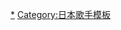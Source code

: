 {{Navbox Musical artist
| name = T.M.Revolution
| state = collapsed
| title = [[T.M.Revolution]]
| background = group_or_band
| above = 成员：'''[[西川貴教]]'''、除他以外这个项目中所有相关的成员。
| group1 = 单曲
| list1 = {{Navbox Musical artist|child
| group1 = T.M.Revolution
| list1 = 1.[[独裁 -monopolize-]] - 2.[[臍淑女 -ヴィーナス-]] - 3.[[HEART OF SWORD 〜夜明け前〜]] - 4.[[LEVEL 4]] - 5.[[HIGH PRESSURE]] - 6.[[WHITE BREATH]] - 7.[[蒼い霹靂〜JOG edit〜]] - 8.[[HOT LIMIT]] - 9.[[THUNDERBIRD]] - 10.[[Burnin' X'mas]] - 11.[[WILD RUSH]] - 12.[[BLACK OR WHITE? version 3]] - 13.[[HEAT CAPACITY]] - 14.[[魔弾 〜Der Freischütz〜/LOVE SAVER]] - 15.[[BOARDING]] - 16.[[Out Of Orbit -Triple ZERO-]] - 17.[[INVOKE]] - 18.[[Albireo -アルビレオ-]] - 19.[[Web of Night]] - 20.[[ignited -イグナイテッド-]] - 21.[[vestige -ヴェスティージ-]] - 22.[[resonance]] - 23.[[Naked arms/SWORD SUMMIT]] - 24.[[Save The One, Save The All]] - 25.[[FLAGS]]
| group2 = 配信限定
| list2 = 1.[[Lakers]]
| group3 = 共同制作
| list3 = 1.[[Preserved Roses]] (T.M.Revolution×[[水树奈奈]]) - 2.[[革命Dualism]]（水树奈奈×T.M.Revolution）
| group4 = the end of genesis <br />T.M.R.evolution turbo type D
| list4 = 1.[[陽炎-KAGEROH-]] - 2.[[月虹-GEKKOH-]] - 3.[[雪幻-winter dust-]]
}}
| group2 = 专辑
| list2 = {{Navbox Musical artist|child
| group1 = 原创
| list1 = {{Navbox Musical artist|child
| group1 = T.M.Revolution
| list1 = 1.[[MAKES REVOLUTION]] - 2.[[restoration LEVEL→3]] - 3.[[triple joker]] - 4.[[The Force]] - 5.[[progress (T.M.Revolutionのアルバム)|progress]] - 6.[[coordinate]] - 7.[[SEVENTH HEAVEN (T.M.Revolutionのアルバム)|SEVENTH HEAVEN]] - 8.[[vertical infinity]] - mini1.[[X42S-REVOLUTION]] - 9.[[CLOUD NINE]] - mini2.[[宴 -UTAGE-]]
| group2 = the end of genesis <br />T.M.R.evolution turbo type D
| list2 = 1.[[Suite Season]]※
}}
| group3 = 精选集
| list3 = 1.[[B★E★S★T]] - 2.[[1000000000000 (专辑)|The Complete Single Collection of T.M.Revolution 1000000000000 -billion-]] - 3.[[T.M.REVOLUTION SINGLE COLLECTION 96-99 -GENESIS-]]
| group4 = リミックス
| list4 = 1.[[DISCORdanza Try My Remix 〜Single Collections]]
| group5 = セルフカバー
| list5 = 1.[[UNDER:COVER]] - 2.[[UNDER:COVER 2]]
| group6 = LIVE
| list6 = 1.T.M.R. LIVE REVOLUTION 11-12 -CLOUD NINE-
}}
| group3 = 映像作品
| list3 = {{Navbox Musical artist|child
| group1 = DVD
| list1 = LIVE ARENA 2000 A.D. Special DVD Version※ - 0001 - The Summary-Summarize（1 - 2 - 3 - 4） - LIVE REVOLUTION '02 -B★E★S★T- SPECIAL -SUMMER CRUSH 2002- - SONIC WARP the Visual Fields - SEVENTH HEAVEN T.M.R.LIVE REVOLUTION'04 - [[1000000000000 (アルバム)#10th Anniversary Complete Visual Collection of T.M.Revolution『1000000000000』-billion-|10th Anniversary Complete Visual Collection of T.M.Revolution『1000000000000』-billion-]] - LIVE REVOLUTION'06-UNDER:COVER-
| group2 = VHS
| list2 = VIDEO MAKES REVOLUTION - LIVE REVOLUTION.1-MAKES REVOLUTION- - VIDEO 維新LEVEL→3 - LIVE REVOLUTION 2-維新LEVEL→3- - video triple joker - LIVE REVOLUTION 3-KING of JOKER- - video the force - LIVE REVOLUTION 4-THE FORCE- - Pictures From Suite Season※ - LIVE ARENA 2000 A.D.※ - 0001
}}
| group4 = CD-ROM
| list4 = R2:ROMz Revolution
| group5 = 相关条目
| list5 = [[浅倉大介]] - [[井上秋緒]] - [[abingdon boys school]] - [[イナズマロックフェス]]
}}<noinclude>
{{DEFAULTSORT:T.M.Revolution}}
[[Category:T.M.Revolution|*]]
[[Category:日本歌手模板]]
</noinclude>